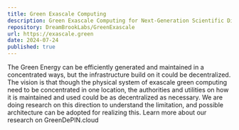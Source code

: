 ```yaml
---
title: Green Exascale Computing
description: Green Exascale Computing for Next-Generation Scientific Discovery
repository: DreamBrookLabs/GreenExascale 
url: https://exascale.green
date: 2024-07-24
published: true
---
```


The Green Energy can be efficiently generated and maintained in a concentrated ways, but the infrastructure build on it could be decentralized. 
The vision is that though the physical system of exascale green computing need to be concentrated in one location, the authorities and utilities on how it is maintained and used could be as decentralized as necessary. 
We are doing research on this direction to understand the limitation, and possible architecture can be adopted for realizing this. 
Learn more about our research on GreenDePIN.cloud



